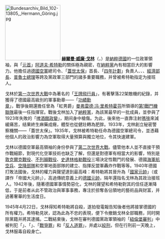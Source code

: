 [[File:Bundesarchiv_Bild_102-13805,_Hermann_Göring.jpg|180px]]
'''[[赫爾曼·威廉·戈林|赫爾曼·威廉·戈林]]'''（{{lang-de|Hermann Wilhelm Göring}}，{{bd|1893年|1月12日|1946年|10月15日|catIdx=G}}）是[[納粹德國|納粹德國]]的一位政軍領袖，與「[[元首_(納粹德國)|元首]]」[[阿道夫·希特勒|阿道夫·希特勒]]的關係極為親密，在[[納粹黨|納粹黨]]內有相當巨大的影響力。他擔任過[[納粹德國空軍|德國空軍]]總司令、「[[蓋世太保|蓋世太保]]」首長、「[[四年計劃|四年計劃]]」負責人、{{link-de|德國國會議長列表|Reichstagspräsident (Deutschland)|國會議長}}、{{link-de|衝鋒隊總指揮|Oberste SA-Führung}}、[[希特勒內閣|經濟部長]]、[[普魯士總理|普魯士總理]]等跨及黨政軍三部門的諸多重要職務，并曾被希特勒指定为接班人。

戈林於[[第一次世界大戰|第一次世界大戰]]中為著名的「[[王牌飛行員|王牌飛行員]]」，有著擊落22架敵機的紀錄，并獲得了德國最高級別的軍事勳章——「[[藍馬克斯勳章|功績勳章]]」，戰爭後期還擔任曾為「紅男爵」[[曼弗雷德·冯·里希特霍芬|曼弗雷德·冯·里希特霍芬]]所領導的[[第1戰鬥機聯隊_(德意志帝國)|第1戰鬥機聯隊]]最後一任指揮官。戰後戈林加入了[[納粹黨|納粹黨]]，為該黨最早的一批成員，並參與了1923年失敗的「[[啤酒館政變|啤酒館政變]]」，期间身中槍傷。为此，後來他一直靠注射[[嗎啡|嗎啡]]來減緩痛苦，结果終生麻藥成癮，體型也從健壯轉為肥胖。1933年，戈林創立秘密警察機關——「蓋世太保」。1935年，戈林被希特勒任命為德國空軍總司令，並憑藉他個人的政治影響力為空軍取得大量預算與獨立地位，令其快速建軍。

戈林以德國空軍最高領袖的身份參與了[[第二次世界大戰|第二次世界大戰]]。儘管他本人並不直接干預作戰細節，對現代化空軍技術也缺乏了解，但還是對德軍有相當大的影響，特別是[[敦克爾克戰役|敦克爾克戰役]]、[[不列顛戰役|不列顛戰役]]、[[史達林格勒戰役|史達林格勒戰役]]三場決定性戰鬥的發展、德國[[海軍航空兵|海軍航空兵]]、[[空降獵兵|空降部隊]]和空軍地面部隊的建立、指揮反盟軍轟炸作戰等等。1940年德國打敗法國後，戈林的權力與聲望達到最高峰：希特勒將其晉升為「[[帝國元帥|國家元帥]]」（或譯作「帝國大元帥」），高過傳統意義上的[[德國元帥|德國元帥]]，隔年還指名戈林為其政治接班人。1942年後，隨著德國軍事情勢惡化，戈林的聲望和希特勒對其的信任逐漸降低，于是前者从此不管政治與軍事事務，專注於掠奪各佔領地的藝術品與财富，并過著奢華的生活度日。

1945年4月22日，戈林得知希特勒將自殺，遂拍發電報告知後者他將接掌德國的所有權力。希特勒見狀，認為此為不忠的表現，便下令撤銷戈林全部職務，同时開除黨籍并將其逮捕。二戰結束後，戈林在審判德國黨政軍領袖的「[[紐倫堡審判|紐倫堡審判]]」中被判犯「{{link-en|密謀罪|Conspiracy (criminal)}}」、「{{link-en|破壞和平罪|Crime against peace}}」、「[[戰爭罪|戰爭罪]]」和「[[反人道罪|反人道罪]]」，并處以[[絞刑|絞刑]]，但在行刑前一天晚上，戈林服毒自殺身亡。